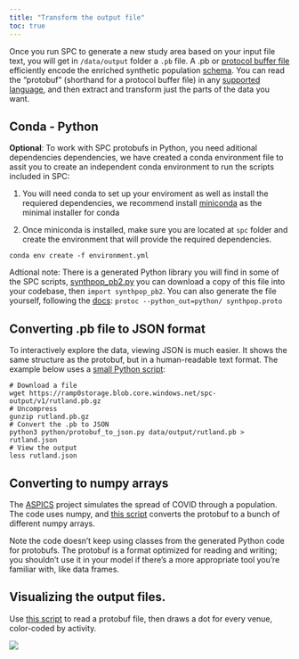 ```yaml
---
title: "Transform the output file"
toc: true
---
```


Once you run SPC to generate a new study area based on your input file text, you will get in `/data/output` folder a `.pb` file. A .pb or [protocol buffer file](https://developers.google.com/protocol-buffers/docs/overview) efficiently encode the enriched synthetic population [schema](https://github.com/alan-turing-institute/uatk-spc/blob/main/synthpop.proto). You
can read the "protobuf" (shorthand for a protocol buffer file) in any
[supported language](https://developers.google.com/protocol-buffers/docs/overview#cross-lang),
and then extract and transform just the parts of the data you want.

## Conda - Python

**Optional**: To work with SPC protobufs in Python, you need aditional dependencies dependencies, we have created a conda environment file to assit you to create an independent conda environment to run the scripts included in SPC:

1. You will need conda to set up your enviroment as well as install the requiered dependencies, we recommend install [miniconda](https://docs.conda.io/en/latest/miniconda.html) as the minimal installer for conda

2. Once miniconda is installed, make sure you are located at `spc` folder and create the environment that will provide the required dependencies.

```
conda env create -f environment.yml
```

Adtional note:
There is a generated Python library you will find in some of the SPC scripts, [synthpop_pb2.py](https://raw.githubusercontent.com/alan-turing-institute/uatk-spc/main/python/synthpop_pb2.py) you can download a copy of this file into your codebase, then `import synthpop_pb2`. You can also generate the file yourself, following the [docs](https://developers.google.com/protocol-buffers/docs/reference/python-generated): `protoc --python_out=python/ synthpop.proto`

## Converting .pb file to JSON format

To interactively explore the data, viewing JSON is much easier. It shows the
same structure as the protobuf, but in a human-readable text format. The
example below uses a [small Python
script](https://github.com/alan-turing-institute/uatk-spc/blob/main/python/protobuf_to_json.py):

```shell
# Download a file
wget https://ramp0storage.blob.core.windows.net/spc-output/v1/rutland.pb.gz
# Uncompress
gunzip rutland.pb.gz
# Convert the .pb to JSON
python3 python/protobuf_to_json.py data/output/rutland.pb > rutland.json
# View the output
less rutland.json
```

## Converting to numpy arrays

The [ASPICS](https://github.com/alan-turing-institute/uatk-aspics) project simulates the
spread of COVID through a population. The code uses numpy, and [this
script](https://github.com/alan-turing-institute/uatk-aspics/blob/main/convert_snapshot.py)
converts the protobuf to a bunch of different numpy arrays.

Note the code doesn't keep using classes from the generated Python code for
protobufs. The protobuf is a format optimized for reading and writing; you
shouldn't use it in your model if there's a more appropriate tool you're
familiar with, like data frames.

## Visualizing the output files.

Use [this
script](https://github.com/alan-turing-institute/uatk-spc/blob/main/python/draw_venues.py)
to read a protobuf file, then draws a dot for every venue, color-coded by
activity.

![](img/venues.gif)
